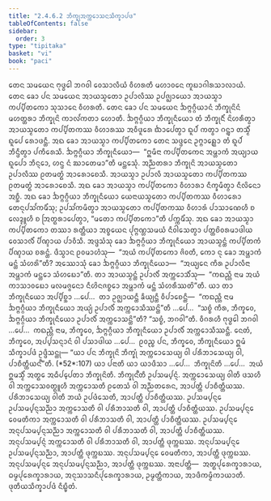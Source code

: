 ```yaml
---
title: "2.4.6.2 ᨽᩥᨠ᩠ᨡᩩᩋᨠ᩠ᨠᩮᩣᩈᨶᩈᩥᨠ᩠ᨡᩣᨸᨴ"
tableOfContents: false
sidebar:
  order: 3
type: "tipitaka"
basket: "vi"
book: "paci"
---
```



<DynamicBreadcrumb />

<Division number="1028" book="paci">

<Paragraph number="3103" book="paci">
ᨲᩮᨶ ᩈᨾᨿᩮᨶ ᨻᩩᨴ᩠ᨵᩮᩤ ᨽᨣᩅᩤ ᩅᩮᩈᩣᩃᩥᨿᩴ ᩅᩥᩉᩁᨲᩥ ᨾᩉᩣᩅᨶᩮ ᨠᩪᨭᩣᨣᩤᩁᩈᩣᩃᩣᨿᩴ. ᨲᩮᨶ ᨡᩮᩣ ᨸᨶ ᩈᨾᨿᩮᨶ ᩋᩣᨿᩈ᩠ᨾᨲᩮᩣ ᩏᨸᩣᩃᩥᩔ ᩏᨸᨩ᩠ᨫᩣᨿᩮᩣ ᩋᩣᨿᩈ᩠ᨾᩣ ᨠᨸ᩠ᨸᩥᨲᨠᩮᩣ ᩈᩩᩈᩣᨶᩮ ᩅᩥᩉᩁᨲᩥ. ᨲᩮᨶ ᨡᩮᩣ ᨸᨶ ᩈᨾᨿᩮᨶ ᨨᨻ᩠ᨻᨣ᩠ᨣᩥᨿᩣᨶᩴ ᨽᩥᨠ᩠ᨡᩩᨶᩦᨶᩴ ᨾᩉᨲ᩠ᨲᩁᩣ ᨽᩥᨠ᩠ᨡᩩᨶᩦ ᨠᩣᩃᩘᨠᨲᩣ ᩉᩮᩣᨲᩥ. ᨨᨻ᩠ᨻᨣ᩠ᨣᩥᨿᩣ ᨽᩥᨠ᩠ᨡᩩᨶᩥᨿᩮᩣ ᨲᩴ ᨽᩥᨠ᩠ᨡᩩᨶᩥᩴ ᨶᩦᩉᩁᩥᨲ᩠ᩅᩣ ᩋᩣᨿᩈ᩠ᨾᨲᩮᩣ ᨠᨸ᩠ᨸᩥᨲᨠᩔ ᩅᩥᩉᩣᩁᩔ ᩋᩅᩥᨴᩪᩁᩮ ᨫᩣᨸᩮᨲ᩠ᩅᩣ ᨳᩪᨸᩴ ᨠᨲ᩠ᩅᩣ ᨣᨶ᩠ᨲ᩠ᩅᩣ ᨲᩈ᩠ᨾᩥᩴ ᨳᩪᨸᩮ ᩁᩮᩣᨴᨶ᩠ᨲᩥ. ᩋᨳ ᨡᩮᩣ ᩋᩣᨿᩈ᩠ᨾᩣ ᨠᨸ᩠ᨸᩥᨲᨠᩮᩣ ᨲᩮᨶ ᩈᨴ᩠ᨴᩮᨶ ᩏᨻ᩠ᨻᩣᩊ᩠ᩉᩮᩣ ᨲᩴ ᨳᩪᨸᩴ ᨽᩥᨶ᩠ᨴᩥᨲ᩠ᩅᩣ ᨸᨠᩥᩁᩮᩈᩥ. ᨨᨻ᩠ᨻᨣ᩠ᨣᩥᨿᩣ ᨽᩥᨠ᩠ᨡᩩᨶᩥᨿᩮᩣ—  “ᩍᨾᩥᨶᩣ ᨠᨸ᩠ᨸᩥᨲᨠᩮᨶ ᩋᨾ᩠ᩉᩣᨠᩴ ᩋᨿ᩠ᨿᩣᨿ ᨳᩪᨸᩮᩣ ᨽᩥᨶ᩠ᨶᩮᩣ, ᩉᨶ᩠ᨴ ᨶᩴ ᨥᩣᨲᩮᨾᩣ”ᨲᩥ ᨾᨶ᩠ᨲᩮᩈᩩᩴ. ᩋᨬ᩠ᨬᨲᩁᩣ ᨽᩥᨠ᩠ᨡᩩᨶᩦ ᩋᩣᨿᩈ᩠ᨾᨲᩮᩣ ᩏᨸᩣᩃᩥᩔ ᩑᨲᨾᨲ᩠ᨳᩴ ᩋᩣᩁᩮᩣᨧᩮᩈᩥ. ᩋᩣᨿᩈ᩠ᨾᩣ ᩏᨸᩣᩃᩥ ᩋᩣᨿᩈ᩠ᨾᨲᩮᩣ ᨠᨸ᩠ᨸᩥᨲᨠᩔ ᩑᨲᨾᨲ᩠ᨳᩴ ᩋᩣᩁᩮᩣᨧᩮᩈᩥ. ᩋᨳ ᨡᩮᩣ ᩋᩣᨿᩈ᩠ᨾᩣ ᨠᨸ᩠ᨸᩥᨲᨠᩮᩣ ᩅᩥᩉᩣᩁᩣ ᨶᩥᨠ᩠ᨡᨾᩥᨲ᩠ᩅᩣ ᨶᩥᩃᩦᨶᩮᩣ ᩋᨧ᩠ᨨᩥ. ᩋᨳ ᨡᩮᩣ ᨨᨻ᩠ᨻᨣ᩠ᨣᩥᨿᩣ ᨽᩥᨠ᩠ᨡᩩᨶᩥᨿᩮᩣ ᨿᩮᨶᩣᨿᩈ᩠ᨾᨲᩮᩣ ᨠᨸ᩠ᨸᩥᨲᨠᩔ ᩅᩥᩉᩣᩁᩮᩣ ᨲᩮᨶᩩᨸᩈᩘᨠᨾᩥᩴᩈᩩ; ᩏᨸᩈᩘᨠᨾᩥᨲ᩠ᩅᩣ ᩋᩣᨿᩈ᩠ᨾᨲᩮᩣ ᨠᨸ᩠ᨸᩥᨲᨠᩔ ᩅᩥᩉᩣᩁᩴ ᨸᩣᩈᩣᨱᩮᩉᩥ ᨧ ᩃᩮᨯ᩠ᨯᩪᩉᩥ ᨧ ᩒᨲ᩠ᨳᩁᩣᨸᩮᨲ᩠ᩅᩣ, “ᨾᨲᩮᩣ ᨠᨸ᩠ᨸᩥᨲᨠᩮᩣ”ᨲᩥ ᨸᨠ᩠ᨠᨾᩥᩴᩈᩩ.
</Paragraph>

<Paragraph number="3104" book="paci">
ᩋᨳ ᨡᩮᩣ ᩋᩣᨿᩈ᩠ᨾᩣ ᨠᨸ᩠ᨸᩥᨲᨠᩮᩣ ᨲᩔᩣ ᩁᨲ᩠ᨲᩥᨿᩣ ᩋᨧ᩠ᨧᨿᩮᨶ ᨸᩩᨻ᩠ᨻᨱ᩠ᩉᩈᨾᨿᩴ ᨶᩥᩅᩤᩈᩮᨲ᩠ᩅᩣ ᨸᨲ᩠ᨲᨧᩦᩅᩁᨾᩣᨴᩤᨿ ᩅᩮᩈᩣᩃᩥᩴ ᨸᩥᨱ᩠ᨯᩣᨿ ᨸᩣᩅᩥᩈᩥ. ᩋᨴ᩠ᨴᩈᩴᩈᩩ ᨡᩮᩣ ᨨᨻ᩠ᨻᨣ᩠ᨣᩥᨿᩣ ᨽᩥᨠ᩠ᨡᩩᨶᩥᨿᩮᩣ ᩋᩣᨿᩈ᩠ᨾᨶ᩠ᨲᩴ ᨠᨸ᩠ᨸᩥᨲᨠᩴ ᨸᩥᨱ᩠ᨯᩣᨿ ᨧᩁᨶ᩠ᨲᩴ. ᨴᩥᩈ᩠ᩅᩣᨶ ᩑᩅᨾᩣᩉᩴᩈᩩ—  “ᩋᨿᩴ ᨠᨸ᩠ᨸᩥᨲᨠᩮᩣ ᨩᩦᩅᨲᩥ, ᨠᩮᩣ ᨶᩩ ᨡᩮᩣ ᩋᨾ᩠ᩉᩣᨠᩴ ᨾᨶ᩠ᨲᩴ ᩈᩴᩉᩁᩦ”ᨲᩥ?
</Paragraph>

<Paragraph number="3105" book="paci">
ᩋᩔᩮᩣᩈᩩᩴ ᨡᩮᩣ ᨨᨻ᩠ᨻᨣ᩠ᨣᩥᨿᩣ ᨽᩥᨠ᩠ᨡᩩᨶᩥᨿᩮᩣ—  “ᩋᨿ᩠ᨿᩮᨶ ᨠᩥᩁ ᩏᨸᩣᩃᩥᨶᩣ ᩋᨾ᩠ᩉᩣᨠᩴ ᨾᨶ᩠ᨲᩮᩣ ᩈᩴᩉᨭᩮᩣ”ᨲᩥ. ᨲᩣ ᩋᩣᨿᩈ᩠ᨾᨶ᩠ᨲᩴ ᩏᨸᩣᩃᩥᩴ ᩋᨠ᩠ᨠᩮᩣᩈᩥᩴᩈᩩ—  “ᨠᨳᨬ᩠ᩉᩥ ᨶᩣᨾ ᩋᨿᩴ ᨠᩣᩈᩣᩅᨭᩮᩣ ᨾᩃᨾᨩ᩠ᨩᨶᩮᩣ ᨶᩥᩉᩦᨶᨩᨧ᩠ᨧᩮᩣ ᩋᨾ᩠ᩉᩣᨠᩴ ᨾᨶ᩠ᨲᩴ ᩈᩴᩉᩁᩥᩔᨲᩦ”ᨲᩥ.
</Paragraph>

<Paragraph number="3106" book="paci">
ᨿᩣ ᨲᩣ ᨽᩥᨠ᩠ᨡᩩᨶᩥᨿᩮᩣ ᩋᨸ᩠ᨸᩥᨧ᩠ᨨᩣ …ᨸᩮ…  ᨲᩣ ᩏᨩ᩠ᨫᩣᨿᨶ᩠ᨲᩥ ᨡᩥᨿ᩠ᨿᨶ᩠ᨲᩥ ᩅᩥᨸᩣᨧᩮᨶ᩠ᨲᩥ—  “ᨠᨳᨬ᩠ᩉᩥ ᨶᩣᨾ ᨨᨻ᩠ᨻᨣ᩠ᨣᩥᨿᩣ ᨽᩥᨠ᩠ᨡᩩᨶᩥᨿᩮᩣ ᩋᨿ᩠ᨿᩴ ᩏᨸᩣᩃᩥᩴ ᩋᨠ᩠ᨠᩮᩣᩈᩥᩔᨶ᩠ᨲᩦ”ᨲᩥ …ᨸᩮ…  “ᩈᨧ᩠ᨧᩴ ᨠᩥᩁ, ᨽᩥᨠ᩠ᨡᩅᩮ, ᨨᨻ᩠ᨻᨣ᩠ᨣᩥᨿᩣ ᨽᩥᨠ᩠ᨡᩩᨶᩥᨿᩮᩣ ᩏᨸᩣᩃᩥᩴ ᩋᨠ᩠ᨠᩮᩣᩈᨶ᩠ᨲᩦ”ᨲᩥ? “ᩈᨧ᩠ᨧᩴ, ᨽᨣᩅᩤ”ᨲᩥ. ᩅᩥᨣᩁᩉᩥ ᨻᩩᨴ᩠ᨵᩮᩤ ᨽᨣᩅᩤ …ᨸᩮ…  ᨠᨳᨬ᩠ᩉᩥ ᨶᩣᨾ, ᨽᩥᨠ᩠ᨡᩅᩮ, ᨨᨻ᩠ᨻᨣ᩠ᨣᩥᨿᩣ ᨽᩥᨠ᩠ᨡᩩᨶᩥᨿᩮᩣ ᩏᨸᩣᩃᩥᩴ ᩋᨠ᩠ᨠᩮᩣᩈᩥᩔᨶ᩠ᨲᩥ. ᨶᩮᨲᩴ, ᨽᩥᨠ᩠ᨡᩅᩮ, ᩋᨸ᩠ᨸᩈᨶ᩠ᨶᩣᨶᩴ ᩅᩤ ᨸᩈᩣᨴᩤᨿ …ᨸᩮ…  ᩑᩅᨬ᩠ᨧ ᨸᨶ, ᨽᩥᨠ᩠ᨡᩅᩮ, ᨽᩥᨠ᩠ᨡᩩᨶᩥᨿᩮᩣ ᩍᨾᩴ ᩈᩥᨠ᩠ᨡᩣᨸᨴᩴ ᩏᨴ᩠ᨴᩥᩈᨶ᩠ᨲᩩ—
</Paragraph>

</Division>
<Division number="1029" book="paci">

<Paragraph number="3107" book="paci">
<Emphasis>“ᨿᩣ ᨸᨶ ᨽᩥᨠ᩠ᨡᩩᨶᩦ ᨽᩥᨠ᩠ᨡᩩᩴ ᩋᨠ᩠ᨠᩮᩣᩈᩮᨿ᩠ᨿ ᩅᩤ ᨸᩁᩥᨽᩣᩈᩮᨿ᩠ᨿ ᩅᩤ, ᨸᩣᨧᩥᨲ᩠ᨲᩥᨿᨶ᩺”</Emphasis>ᨲᩥ. (*52*:<Emphasis>107</Emphasis>)
</Paragraph>

</Division>
<Division number="1030" book="paci">

<Paragraph number="3108" book="paci">
<Emphasis>ᨿᩣ ᨸᨶᩣ</Emphasis>ᨲᩥ ᨿᩣ ᨿᩣᨴᩥᩈᩣ …ᨸᩮ…  <Emphasis>ᨽᩥᨠ᩠ᨡᩩᨶᩦ</Emphasis>ᨲᩥ …ᨸᩮ…  ᩋᨿᩴ ᩍᨾᩈ᩠ᨾᩥᩴ ᩋᨲ᩠ᨳᩮ ᩋᨵᩥᨸ᩠ᨸᩮᨲᩣ ᨽᩥᨠ᩠ᨡᩩᨶᩦᨲᩥ.
</Paragraph>

<Paragraph number="3109" book="paci">
<Emphasis>ᨽᩥᨠ᩠ᨡᩩᨶ᩺</Emphasis>ᨲᩥ ᩏᨸᩈᨾ᩠ᨸᨶ᩠ᨶᩴ. <Emphasis>ᩋᨠ᩠ᨠᩮᩣᩈᩮᨿ᩠ᨿ ᩅᩤ</Emphasis>ᨲᩥ ᨴᩈᩉᩥ ᩅᩤ ᩋᨠ᩠ᨠᩮᩣᩈᩅᨲ᩠ᨳᩪᩉᩥ ᩋᨠ᩠ᨠᩮᩣᩈᨲᩥ ᩑᨲᩮᩈᩴ ᩅᩤ ᩋᨬ᩠ᨬᨲᩁᩮᨶ, ᩋᩣᨸᨲ᩠ᨲᩥ ᨸᩣᨧᩥᨲ᩠ᨲᩥᨿᩔ.
</Paragraph>

<Paragraph number="3110" book="paci">
<Emphasis>ᨸᩁᩥᨽᩣᩈᩮᨿ᩠ᨿ ᩅᩤ</Emphasis>ᨲᩥ ᨽᨿᩴ ᩏᨸᨴᩴᩈᩮᨲᩥ, ᩋᩣᨸᨲ᩠ᨲᩥ ᨸᩣᨧᩥᨲ᩠ᨲᩥᨿᩔ.
</Paragraph>

</Division>
<Division number="1031" book="paci">

<Paragraph number="3111" book="paci">
ᩏᨸᩈᨾ᩠ᨸᨶ᩠ᨶᩮ ᩏᨸᩈᨾ᩠ᨸᨶ᩠ᨶᩈᨬ᩠ᨬᩣ ᩋᨠ᩠ᨠᩮᩣᩈᨲᩥ ᩅᩤ ᨸᩁᩥᨽᩣᩈᨲᩥ ᩅᩤ, ᩋᩣᨸᨲ᩠ᨲᩥ ᨸᩣᨧᩥᨲ᩠ᨲᩥᨿᩔ. ᩏᨸᩈᨾ᩠ᨸᨶ᩠ᨶᩮ ᩅᩮᨾᨲᩥᨠᩣ ᩋᨠ᩠ᨠᩮᩣᩈᨲᩥ ᩅᩤ ᨸᩁᩥᨽᩣᩈᨲᩥ ᩅᩤ, ᩋᩣᨸᨲ᩠ᨲᩥ ᨸᩣᨧᩥᨲ᩠ᨲᩥᨿᩔ. ᩏᨸᩈᨾ᩠ᨸᨶ᩠ᨶᩮ ᩋᨶᩩᨸᩈᨾ᩠ᨸᨶ᩠ᨶᩈᨬ᩠ᨬᩣ ᩋᨠ᩠ᨠᩮᩣᩈᨲᩥ ᩅᩤ ᨸᩁᩥᨽᩣᩈᨲᩥ ᩅᩤ, ᩋᩣᨸᨲ᩠ᨲᩥ ᨸᩣᨧᩥᨲ᩠ᨲᩥᨿᩔ.
</Paragraph>

<Paragraph number="3112" book="paci">
ᩋᨶᩩᨸᩈᨾ᩠ᨸᨶ᩠ᨶᩴ ᩋᨠ᩠ᨠᩮᩣᩈᨲᩥ ᩅᩤ ᨸᩁᩥᨽᩣᩈᨲᩥ ᩅᩤ, ᩋᩣᨸᨲ᩠ᨲᩥ ᨴᩩᨠ᩠ᨠᨭᩔ. ᩋᨶᩩᨸᩈᨾ᩠ᨸᨶ᩠ᨶᩮ ᩏᨸᩈᨾ᩠ᨸᨶ᩠ᨶᩈᨬ᩠ᨬᩣ, ᩋᩣᨸᨲ᩠ᨲᩥ ᨴᩩᨠ᩠ᨠᨭᩔ. ᩋᨶᩩᨸᩈᨾ᩠ᨸᨶ᩠ᨶᩮ ᩅᩮᨾᨲᩥᨠᩣ, ᩋᩣᨸᨲ᩠ᨲᩥ ᨴᩩᨠ᩠ᨠᨭᩔ. ᩋᨶᩩᨸᩈᨾ᩠ᨸᨶ᩠ᨶᩮ ᩋᨶᩩᨸᩈᨾ᩠ᨸᨶ᩠ᨶᩈᨬ᩠ᨬᩣ, ᩋᩣᨸᨲ᩠ᨲᩥ ᨴᩩᨠ᩠ᨠᨭᩔ.
</Paragraph>

</Division>
<Division number="1032" book="paci">

<Paragraph number="3113" book="paci">
ᩋᨶᩣᨸᨲ᩠ᨲᩥ—  ᩋᨲ᩠ᨳᨸᩩᩁᩮᨠ᩠ᨡᩣᩁᩣᨿ, ᨵᨾ᩠ᨾᨸᩩᩁᩮᨠ᩠ᨡᩣᩁᩣᨿ, ᩋᨶᩩᩈᩣᩈᨶᩥᨸᩩᩁᩮᨠ᩠ᨡᩣᩁᩣᨿ, ᩏᨾ᩠ᨾᨲ᩠ᨲᩥᨠᩣᨿ, ᩋᩣᨴᩥᨠᨾ᩠ᨾᩥᨠᩣᨿᩣᨲᩥ.

</Paragraph>
</Division>

<Paragraph number="3114" type="center" book="paci">
ᨴᩩᨲᩥᨿᩈᩥᨠ᩠ᨡᩣᨸᨴᩴ ᨶᩥᨭ᩠ᨮᩥᨲᩴ.
</Paragraph>